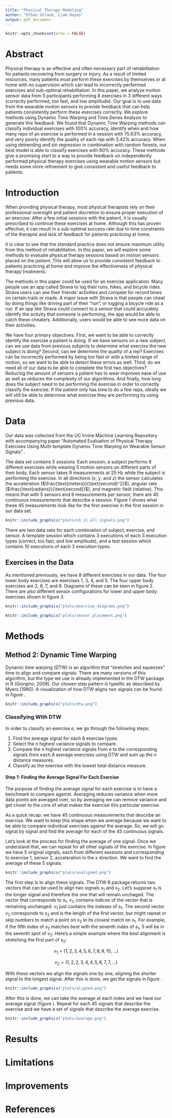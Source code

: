 ---
title: "Physical Therapy Modeling"
author: "Ethan Straub, Liam Hayes"
output: pdf_document
---

```{r setup, include=FALSE}
knitr::opts_chunk$set(echo = FALSE)
```

# Abstract

Physical therapy is an effective and often necessary part of rehabilitation for patients recovering from surgery or injury. As a result of limited resources, many patients must perform these exercises by themselves or at home with no supervision which can lead to incorrectly performed exercises and sub-optimal rehabilitation. In this paper, we analyze motion sensor data from 5 participants performing 8 exercises in 3 different ways (correctly performed, too fast, and low amplitude). Our goal is to use data from the wearable motion sensors to provide feedback that can help patients consistently perform these exercises correctly. We explore methods using Dynamic Time Warping and Time Series Analysis to generate this feedback. We found that Dynamic Time Warping methods can classify individual exercises with 100% accuracy, identify when and how many reps of an exercise is performed in a session with 75.63% accuracy, and very poorly identify the quality of each rep with 5.42% accuracy. When using detrending and sin regression in combination with random forests, our best model is able to classify exercises with 80% accuracy. These methods give a promising start to a way to provide feedback on independently performed physical therapy exercises using wearable motion sensors but needs some more refinement to give consistent and useful feedback to patients.

# Introduction

When providing physical therapy, most physical therapists rely on their professional oversight and patient discretion to ensure proper execution of an exercise. After a few initial sessions with the patient, it is usually prescribed to continue these exercises at home. Although this has proven effective, it can result in a sub-optimal success rate due to time constraints of the therapist and lack of feedback for patients practicing at home.

It is clear to see that the standard practice does not ensure maximum utility from this method of rehabilitation. In this paper, we will explore some methods to evaluate physical therapy sessions based on motion sensors placed on the patient. This will allow us to provide consistent feedback to patients practicing at home and improve the effectiveness of physical therapy treatments.

The methods in this paper could be used for an exercise application. Many people use an app called Strava to log their runs, hikes, and bicycle rides. Strava users can see their friends' activities and compete for record times on certain trails or roads. A major issue with Strava is that people can cheat by doing things like driving part of their "run", or logging a bicycle ride as a run. If an app like Strava could connect to a sensor that could accurately identify the activity that someone is performing, the app would be able to catch these cheaters. Additionally, users would be able to see more data on their activities.

We have four primary objectives. First, we want to be able to correctly identify the exercise a patient is doing. If we have sensors on a new subject, can we use data from previous subjects to determine what exercise the new subject is doing? Second, can we determine the quality of a rep? Exercises can be incorrectly performed by being too fast or with a limited range of motion, so we want to be able to detect these errors as well. Third, do we need all of our data to be able to complete the first two objectives? Reducing the amount of sensors a patient has to wear improves ease of use as well as reduces the complexity of our algorithms. And finally, how long does the subject need to be performing the exercise in order to correctly classify the exercise. If the patient only has time to do a few reps, ideally we will still be able to determine what exercise they are performing by using previous data.

# Data

Our data was collected from the UC Irvine Machine Learning Repository with accompanying paper "Automated Evaluation of Physical Therapy Exercises Using Multi-template Dynamic Time Warping on Wearable Sensor Signals" \textcolor{red}{citation here}.

The data set contains 5 sessions. Each session, a subject performs 8 different exercises while wearing 5 motion sensors on different parts of their body. Each sensor takes 9 measurements at 25 Hz while the subject is performing the exercise. In all directions ($x$, $y$, and $z$) the sensor calculates the acceleration ($\frac{\text{meters}}{\text{second}^2}$), angular rate ($\frac{\text{radians}}{\text{second}}$), and magnetic field (relative). This means that with 5 sensors and 9 measurements per sensor, there are 45 continuous measurements that describe a session. Figure 1 shows what these 45 measurements look like for the first exercise in the first session in our data set.

```{r fig.cap="Example of data for a signle session", fig.align='center'}
knitr::include_graphics("plots/e1_s1_all_signals.png")
```

There are two data sets for each combination of subject, exercise, and sensor. A template session which contains 3 executions of each 3 execution types (correct, too fast, and low amplitude), and a test session which contains 10 executions of each 3 execution types.

## Exercises in the Data

As mentioned previously, we have 8 different exercises in our data. The four lower body exercises are exercises 1, 3, 4, and 5. The four upper body exercises are 2, 6, 7, and 8. Diagrams of these can be seen in figure 2. There are also different sensor configurations for lower and upper body exercises shown in figure 3.

```{r fig.cap="Diagram of the 8 exercises", out.width="50%", fig.align='center'}
knitr::include_graphics("plots/exercise_diagrams.png")
```

```{r fig.cap="Diagram of sensor placement"}
knitr::include_graphics("plots/sensor_placement.png")
```

# Methods

## Method 2: Dynamic Time Warping

Dynamic time warping (DTW) is an algorithm that "stretches and squeezes" time to align and compare signals. There are many versions of this algorithm, but the type we use is already implemented in the DTW package in R (Giorgino, 2009). Our chosen step pattern is typeIIIc as described by Myers (1980). A visualization of how DTW aligns two signals can be found in figure \textcolor{red}{fig number}.

```{r fig.cap="DTW aligning two signals from different sessions"}
knitr::include_graphics("plots/dtw.png")
```

### Classifying With DTW

In order to classify an exercise $e$, we go through the following steps:

1.  Find the average signal for each 8 exercise types.
2.  Select the $n$ highest variance signals to compare.
3.  Compare the $n$ highest variance signals from $e$ to the corresponding signals from each 8 average exercises using DTW and sum up the $n$ distance measures.
4.  Classify as the exercise with the lowest total distance measure.

#### Step 1: Finding the Average Signal For Each Exercise

The purpose of finding the average signal for each exercise is to have a benchmark to compare against. Averaging reduces variance when more data points are averaged over, so by averaging we can remove variance and get closer to the core of what makes the exercise this particular exercise.

As a quick recap: we have 45 continuous measurements that describe an exercise. We want to keep this shape when we average because we want to be able to compare individual exercises against the average. So, we will go signal by signal and find the average for each of the 45 continuous signals.

Let's look at the process for finding the average of one signal. Once we understand that, we can repeat for all other signals of the exercise. In figure \textcolor{red}{fig number} we have 5 original signals, each from different sessions and corresponding to exercise 1, sensor 2, acceleration in the x direction. We want to find the average of these 5 signals.

```{r fig.cap="Original unaligned signals"}
knitr::include_graphics("plots/unaligned.png")
```

The first step is to align these signals. The DTW R package returns two vectors that can be used to align two signals $s_1$ and $s_2$. Let's suppose $s_1$ is the longer signal and therefore the one that will remain unchaged. The vector that corresponds to $s_1$, $v_1$, contains indices of the vector that is remaining unchanged. $v_1$ just contains the indexes of $s_1$. The second vector $v_2$ corresponds to $s_2$ and is the length of the first vector, but might repeat or skip numbers to match a point on $s_2$ to its closest match on $s_1$. For example, if the fifth index of $s_2$ matches best with the seventh index of $s_1$, 5 will be in the seventh spot of $v_2$. Here's a simple example where the best alignment is stretching the first part of $s_2$:

$$
v_1 = (1,2,3,4,5,6,7,8,9,10,...)
$$

$$
v_2 = (1,2,2,3,4,4,5,6,7,7,...)
$$

With these vectors we align the signals one by one, aligning the shorter signal to the longest signal. After this is done, we get the signals in figure \textcolor{red}{fig num}.

```{r fig.cap="Aligned signals"}
knitr::include_graphics("plots/aligned.png")
```

After this is done, we can take the average at each index and we have our average signal (figure \textcolor{red}{fig num}). Repeat for each 45 signals that describe the exercise and we have a set of signals that describe the average exercise.

```{r fig.cap="Average signal"}
knitr::include_graphics("plots/average.png")
```

# Results

# Limitations

# Improvements

# References
